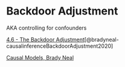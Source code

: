 # Backdoor Adjustment {.unnumbered}

AKA controlling for confounders

[4.6 - The Backdoor Adjustment
](https://www.youtube.com/watch?v=U1S8Rq8IcrY)[@bradyneal-causalinferenceBackdoorAdjustment2020]

[Causal Models, Brady Neal](https://www.bradyneal.com/slides/4%20-%20Causal%20Models.pdf)